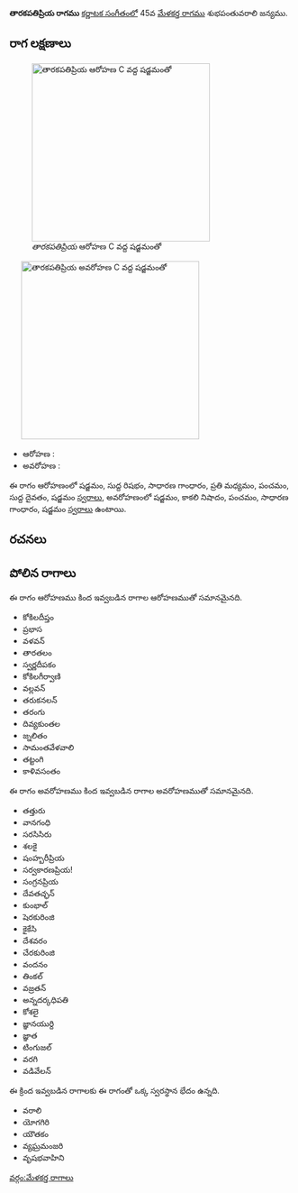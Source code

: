 {{Infobox ragam
	| name          	= తారకపతిప్రియ
	| synonym	    	= 
	| mela          	= 
	| chakra        	= 
	| janaka        	= 
	| type          	= షడవ-స్వరాంతర
	| arohanam      	= {{svaraC|S|R1|G2|M2|P|D1|S'}} 
	| avarohanam    	= {{svaraC|S'|N3|P|G2|S}}
	| jeeva         	=
	| chhaya        	=
	| nyasa         	=
	| vishesha      	= 
	| equivalent  		= 
}}
{{కర్ణాటక సంగీత రాగాలు}}
'''తారకపతిప్రియ రాగము''' [[కర్ణాటక సంగీతం]]లో 45వ [[మేళకర్త రాగము]] శుభపంతువరాలి జన్యము. 


==రాగ లక్షణాలు==
[[Image:tarakapatipriya_ar_kb2wiki.png|thumb|right|316px|''తారకపతిప్రియ'' ఆరోహణ C వద్ద షడ్జమంతో]]
	[[Image:tarakapatipriya_av_kb2wiki.png|thumb|right|316px|''తారకపతిప్రియ'' అవరోహణ C వద్ద షడ్జమంతో]]

* ఆరోహణ : {{svaraC|S|R1|G2|M2|P|D1|S'}} 
* అవరోహణ : {{svaraC|S'|N3|P|G2|S}}

ఈ రాగం ఆరోహణంలో షడ్జమం, సుద్ద  రిషభం, సాధారణ  గాంధారం, ప్రతి మధ్యమం, పంచమం, సుద్ద దైవతం, షడ్జమం [[స్వరాలు]], అవరోహణంలో షడ్జమం, కాకలి  నిషాదం, పంచమం, సాధారణ  గాంధారం, షడ్జమం [[స్వరాలు]] ఉంటాయి.

==రచనలు==



==పోలిన రాగాలు==
ఈ రాగం ఆరోహణము కింద ఇవ్వబడిన రాగాల ఆరోహణముతో సమానమైనది.
* కోకిలదీప్తం
* ప్రభాస
* వళవన్
* తారతలం
* స్వర్ణదీపకం
* కోకిలగీర్వాణి
* వల్లవన్
* తరుకనలన్
* తరంగు
* దివ్యకుంతల
* జ్నలితం
* సామంతవేళవాలి
* తట్టంగి
* కాళివసంతం

ఈ రాగం అవరోహణము కింద ఇవ్వబడిన రాగాల అవరోహణముతో సమానమైనది.
* తత్తురు
* వానగంధి
* సరసిసిరు
* శలకై
* షంహ్బరీప్రియ
* సర్వకారణప్రియ!
* సంగ్రనప్రియ
* దేవతచ్ఛన్
* కుంభాల్
* షెరకురింజి
*  కైకేసి
* దేశవరం
*  చేరకురింజి
* వందనం
* తింకల్
* వజ్రతన్
* అన్నదర్కధిపతి
* కోశలై
*  జ్ఞానయుర్ది
* జ్ఞాత
*  టింగుజల్
* వరగి
* వడివేలన్

ఈ క్రింద ఇవ్వబడిన రాగాలకు ఈ రాగంతో ఒక్క స్వరస్థాన భేదం ఉన్నది.
* వరాలి
* యోగగిరి
* యౌతకం
* వ్యఘ్రమంజరి
* వృషభవాహిని



[[వర్గం:మేళకర్త రాగాలు]]